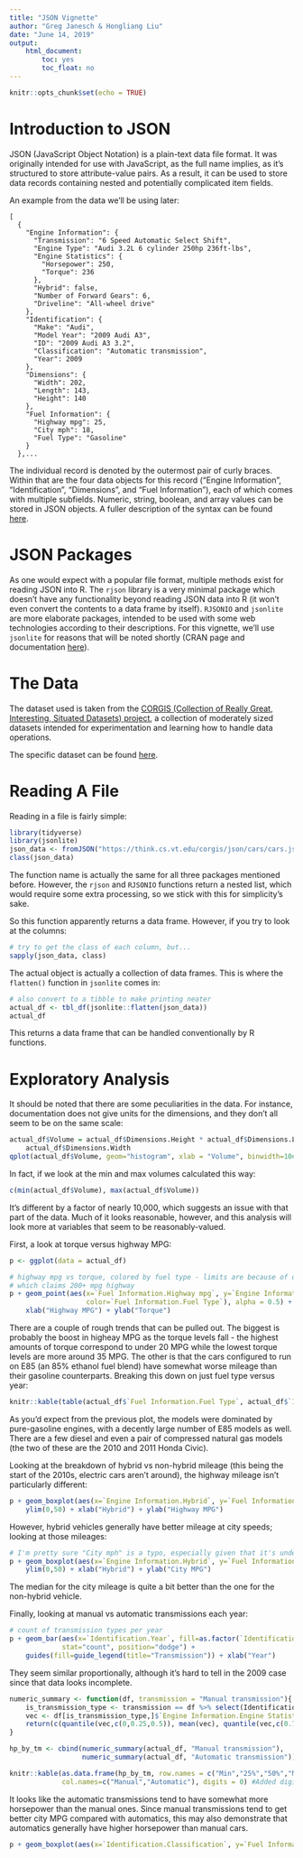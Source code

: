```yaml
---
title: "JSON Vignette"
author: "Greg Janesch & Hongliang Liu"
date: "June 14, 2019"
output:
    html_document:
        toc: yes
        toc_float: no
---
```


```r
knitr::opts_chunk$set(echo = TRUE)
```

# Introduction to JSON

JSON (JavaScript Object Notation) is a plain-text data file format.  It was originally intended for use with JavaScript, as the full name implies, as it's structured to store attribute-value pairs.  As a result, it can be used to store data records containing nested and potentially complicated item fields.

An example from the data we'll be using later:

````
[
  {
    "Engine Information": {
      "Transmission": "6 Speed Automatic Select Shift", 
      "Engine Type": "Audi 3.2L 6 cylinder 250hp 236ft-lbs", 
      "Engine Statistics": {
        "Horsepower": 250, 
        "Torque": 236
      }, 
      "Hybrid": false, 
      "Number of Forward Gears": 6, 
      "Driveline": "All-wheel drive"
    }, 
    "Identification": {
      "Make": "Audi", 
      "Model Year": "2009 Audi A3", 
      "ID": "2009 Audi A3 3.2", 
      "Classification": "Automatic transmission", 
      "Year": 2009
    }, 
    "Dimensions": {
      "Width": 202, 
      "Length": 143, 
      "Height": 140
    }, 
    "Fuel Information": {
      "Highway mpg": 25, 
      "City mph": 18, 
      "Fuel Type": "Gasoline"
    }
  },...
````

The individual record is denoted by the outermost pair of curly braces.  Within that are the four data objects for this record ("Engine Information", "Identification", "Dimensions", and "Fuel Information"), each of which comes with multiple subfields.  Numeric, string, boolean, and array values can be stored in JSON objects.  A fuller description of the syntax can be found [here](https://www.ecma-international.org/publications/standards/Ecma-404.htm).

# JSON Packages
As one would expect with a popular file format, multiple methods exist for reading JSON into R.  The `rjson` library is a very minimal package which doesn't have any functionality beyond reading JSON data into R (it won't even convert the contents to a data frame by itself).  `RJSONIO` and `jsonlite` are more elaborate packages, intended to be used with some web technologies according to their descriptions.  For this vignette, we'll use `jsonlite` for reasons that will be noted shortly (CRAN page and documentation [here](https://cran.r-project.org/web/packages/jsonlite/index.html)).


# The Data
The dataset used is taken from the [CORGIS (Collection of Really Great, Interesting, Situated Datasets) project](https://think.cs.vt.edu/corgis/), a collection of moderately sized datasets intended for experimentation and learning how to handle data operations.

The specific dataset can be found [here](https://think.cs.vt.edu/corgis/json/cars/cars.html).

# Reading A File
Reading in a file is fairly simple:
```r
library(tidyverse)
library(jsonlite)
json_data <- fromJSON("https://think.cs.vt.edu/corgis/json/cars/cars.json")
class(json_data)
```

The function name is actually the same for all three packages mentioned before.  However, the `rjson` and `RJSONIO` functions return a nested list, which would require some extra processing, so we stick with this for simplicity's sake.

So this function apparently returns a data frame.  However, if you try to look at the columns:

```r
# try to get the class of each column, but...
sapply(json_data, class)
```

The actual object is actually a collection of data frames.  This is where the `flatten()` function in `jsonlite` comes in:
```r
# also convert to a tibble to make printing neater
actual_df <- tbl_df(jsonlite::flatten(json_data))
actual_df
```
This returns a data frame that can be handled conventionally by R functions.


# Exploratory Analysis
It should be noted that there are some peculiarities in the data.  For instance, documentation does not give units for the dimensions, and they don't all seem to be on the same scale:
```r
actual_df$Volume = actual_df$Dimensions.Height * actual_df$Dimensions.Length * 
    actual_df$Dimensions.Width
qplot(actual_df$Volume, geom="histogram", xlab = "Volume", binwidth=10e4)
```

In fact, if we look at the min and max volumes calculated this way:

```r
c(min(actual_df$Volume), max(actual_df$Volume))
```

It's different by a factor of nearly 10,000, which suggests an issue with that part of the data.  Much of it looks reasonable, however, and this analysis will look more at variables that seem to be reasonably-valued.

First, a look at torque versus highway MPG:
```r
p <- ggplot(data = actual_df)

# highway mpg vs torque, colored by fuel type - limits are because of one outlier
# which claims 200+ mpg highway
p + geom_point(aes(x=`Fuel Information.Highway mpg`, y=`Engine Information.Engine Statistics.Torque`,
                   color=`Fuel Information.Fuel Type`), alpha = 0.5) + xlim(0,50) +
    xlab("Highway MPG") + ylab("Torque")
```

There are a couple of rough trends that can be pulled out.  The biggest is probably the boost in higheay MPG as the torque levels fall - the highest amounts of torque correspond to under 20 MPG while the lowest torque levels are more around 35 MPG.  The other is that the cars configured to run on E85 (an 85% ethanol fuel blend) have somewhat worse mileage than their gasoline counterparts.  Breaking this down on just fuel type versus year:

```r
knitr::kable(table(actual_df$`Fuel Information.Fuel Type`, actual_df$`Identification.Year`))
```

As you'd expect from the previous plot, the models were dominated by pure-gasoline engines, with a decently large number of E85 models as well.  There are a few diesel and even a pair of compressed natural gas models (the two of these are the 2010 and 2011 Honda Civic).

Looking at the breakdown of hybrid vs non-hybrid mileage (this being the start of the 2010s, electric cars aren't around), the highway mileage isn't particularly different:
```r
p + geom_boxplot(aes(x=`Engine Information.Hybrid`, y=`Fuel Information.Highway mpg`)) + 
    ylim(0,50) + xlab("Hybrid") + ylab("Highway MPG")
```

However, hybrid vehicles generally have better mileage at city speeds; looking at those mileages:

```r
# I'm pretty sure "City mph" is a typo, especially given that it's under "Fuel Information"
p + geom_boxplot(aes(x=`Engine Information.Hybrid`, y=`Fuel Information.City mph`)) + 
    ylim(0,50) + xlab("Hybrid") + ylab("City MPG")
```

The median for the city mileage is quite a bit better than the one for the non-hybrid vehicle.

Finally, looking at manual vs automatic transmissions each year:

```r
# count of transmission types per year
p + geom_bar(aes(x=`Identification.Year`, fill=as.factor(`Identification.Classification`)),
             stat="count", position="dodge") +
    guides(fill=guide_legend(title="Transmission")) + xlab("Year")
```

They seem similar proportionally, although it's hard to tell in the 2009 case since that data looks incomplete.

```r
numeric_summary <- function(df, transmission = "Manual transmission"){
    is_transmission_type <- transmission == df %>% select(Identification.Classification)
    vec <- df[is_transmission_type,]$`Engine Information.Engine Statistics.Horsepower`
    return(c(quantile(vec,c(0,0.25,0.5)), mean(vec), quantile(vec,c(0.75,1)), length(vec)))
}

hp_by_tm <- cbind(numeric_summary(actual_df, "Manual transmission"),
                  numeric_summary(actual_df, "Automatic transmission"))

knitr::kable(as.data.frame(hp_by_tm, row.names = c("Min","25%","50%","Mean","75%","Max", "Count")),
             col.names=c("Manual","Automatic"), digits = 0) #Added digits argument to remove decimals
```

It looks like the automatic transmissions tend to have somewhat more horsepower than the manual ones. Since manual transmissions tend to get better city MPG compared with automatics, this may also demonstrate that automatics generally have higher horsepower than manual cars.

```r
p + geom_boxplot(aes(x=`Identification.Classification`, y=`Fuel Information.City mph`)) + ylim(0,50) + labs(x = "Transmission Type", y = "City MPG")
```

